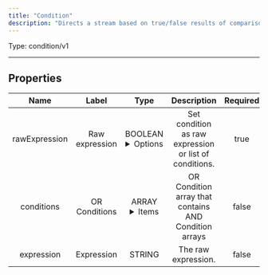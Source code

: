 ```yaml
---
title: "Condition"
description: "Directs a stream based on true/false results of comparisons."
---
```




Type: condition/v1

<hr />


## Properties

|      Name       |      Label     |     Type     |     Description     | Required |
|:---------------:|:--------------:|:------------:|:-------------------:|:--------:|
| rawExpression | Raw expression | BOOLEAN <details> <summary> Options </summary> true, true </details> | Set condition as raw expression or list of conditions. | true |
| conditions | OR Conditions | ARRAY <details> <summary> Items </summary> [[&#123;STRING\(type), BOOLEAN\(value1), STRING\(operation), BOOLEAN\(value2)&#125;\($boolean), &#123;STRING\(type), DATE_TIME\(value1), STRING\(operation), DATE_TIME\(value2)&#125;\($dateTime), &#123;STRING\(type), NUMBER\(value1), STRING\(operation), NUMBER\(value2)&#125;\($number), &#123;STRING\(type), STRING\(value1), STRING\(operation), STRING\(value2), STRING\(value2)&#125;\($string)]] </details> | OR Condition array that contains AND Condition arrays | false |
| expression | Expression | STRING | The raw expression. | false |





